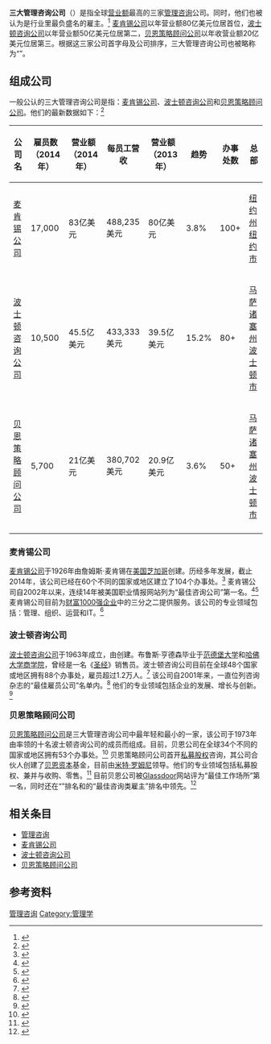 '''三大管理咨询公司'''（{{lang|en|'''Big Three Management Consultancies'''}}）是指全球[[营业额|营业额]]最高的三家[[管理咨询|管理咨询]]公司。同时，他们也被认为是行业里最负盛名的雇主。<ref>{{cite news|last1=Szczerba|first1=Marta|title=The Big Three: meet the world's top consulting firms|url=http://thegatewayonline.com/consulting/where-to-work/the-big-three-the-top-employers-in-consulting|accessdate=2014-10-18|issue=72|publisher=The Gateway|date=2014-03-05|archive-url=https://web.archive.org/web/20140904232754/http://thegatewayonline.com/consulting/where-to-work/the-big-three-the-top-employers-in-consulting|archive-date=2014-09-04|dead-url=yes}}</ref> [[麦肯锡公司|麦肯锡公司]]以年营业额80亿美元位居首位，[[波士顿咨询公司|波士顿咨询公司]]以年营业额50亿美元位居第二，[[贝恩策略顾问公司|贝恩策略顾问公司]]以年收营业额20亿美元位居第三。根据这三家公司首字母及公司排序，三大管理咨询公司也被略称为“{{lang|en|MBB}}”。

== 组成公司 ==
一般公认的三大管理咨询公司是指：[[麦肯锡公司|麦肯锡公司]]、[[波士顿咨询公司|波士顿咨询公司]]和[[贝恩策略顾问公司|贝恩策略顾问公司]]。他们的最新数据如下：<ref name=Chin>{{cite web |last=Chin |first=Eric |title=The MBB Trio In Management Consulting |url=http://www.beatoncapital.com/2013/08/the-mbb-trio-in-strategy-consulting-a-tale-of-three-kingdoms/ |website=www.beatoncapital.com |accessdate=2014-10-18 |deadurl=yes |archiveurl=https://web.archive.org/web/20141022145029/http://www.beatoncapital.com/2013/08/the-mbb-trio-in-strategy-consulting-a-tale-of-three-kingdoms/ |archivedate=2014-10-22 |df= }}</ref>

{| class="wikitable sortable"
|-
! 公司名 !! 雇员数（2014年） !! 营业额（2014年） !! 每员工营收 !! 营业额（2013年） !! 趋势 !! 办事处数 !! 总部
|-
| [[麦肯锡公司|麦肯锡公司]] || 17,000 || 83亿美元 || 488,235美元 || 80亿美元 || 3.8% || 100+ ||{{USA}}[[纽约州|纽约州]][[纽约市|纽约市]] 
|-
| [[波士顿咨询公司|波士顿咨询公司]] || 10,500 || 45.5亿美元 || 433,333美元 || 39.5亿美元 || 15.2% || 80+||{{USA}}[[马萨诸塞州|马萨诸塞州]][[波士顿市|波士顿市]] 
|-
| [[贝恩策略顾问公司|贝恩策略顾问公司]] || 5,700 || 21亿美元 || 380,702美元 || 20.9亿美元 || 3.6% || 50+ ||{{USA}}[[马萨诸塞州|马萨诸塞州]][[波士顿市|波士顿市]] 
|-
|}

=== 麦肯锡公司 ===
[[麦肯锡公司|麦肯锡公司]]于1926年由詹姆斯·麦肯锡在[[美国|美国]][[芝加哥|芝加哥]]创建。历经多年发展，截止2014年，该公司已经在60个不同的国家或地区建立了104个办事处。<ref name="McKinsey & Co History">{{cite web |title=McKinsey & Co History |url=http://www.mckinsey.com/about_us/history |accessdate=2014-10-18 |deadurl=yes |archiveurl=https://web.archive.org/web/20141017154921/http://www.mckinsey.com/about_us/history |archivedate=2014-10-17 |df= }}</ref> 麦肯锡公司自2002年以来，连续14年被美国职业情报网站{{lang|en|Vault.com}}列为“最佳咨询公司”第一名。<ref>{{cite web|title=The Best Consulting Firms: Prestige|url=http://www.vault.com/company-rankings/consulting/best-consulting-firms-prestige/?sRankID=77&rYear=2015|website=www.vault.com|accessdate=2014-10-18|archive-date=2014-10-26|archive-url=https://web.archive.org/web/20141026214818/http://www.vault.com/company-rankings/consulting/best-consulting-firms-prestige/?sRankID=77&rYear=2015|dead-url=no}}</ref><ref>{{cite book|last1=Greiner|first1=Larry|last2=Olson|first2=Thomas|title=Contemporary consultant casebook: educating today's consultants|date=25 June 2004|publisher=Thomson/South-Western|isbn=978-0-324-29019-6|pages=68}}<!--|accessdate=18 October 2014--></ref> 麦肯锡公司目前为[[财富1000强企业|财富1000强企业]]中的三分之二提供服务。该公司的专业领域包括：管理、组织、运营和IT。<ref>{{cite web|title=McKinsey Client Expertise|url=http://www.mckinsey.com/client_service/media_and_entertainment/expertise|website=www.mckinsey.com|accessdate=2014-10-18|deadurl=yes|archiveurl=https://web.archive.org/web/20141024025513/http://www.mckinsey.com/client_service/media_and_entertainment/expertise|archivedate=2014-10-24}}</ref>

=== 波士顿咨询公司 ===
[[波士顿咨询公司|波士顿咨询公司]]于1963年成立，由{{Link-en|布鲁斯·亨德森|Bruce D. Henderson}}创建。布鲁斯·亨德森毕业于[[范德堡大学|范德堡大学]]和[[哈佛大学商学院|哈佛大学商学院]]，曾经是一名《[[圣经|圣经]]》销售员。波士顿咨询公司目前在全球48个国家或地区拥有88个办事处，雇员超过1.2万人。<ref>{{cite web|title=BCG History|url=https://www.bcg.com/about/overview/our-history|website=www.bcg.com|accessdate=2014-10-18|archive-date=2022-04-21|archive-url=https://web.archive.org/web/20220421064837/https://www.bcg.com/about/overview/our-history}}</ref> 该公司自2001年来，一直位列咨询杂志的“最佳雇员公司”名单内。<ref>{{cite web|title=Best Firms to Work For Ranking|url=http://www.consultingmag.com/article/ART1138528?C=Mw4G6TMQZhJgo9xF|website=www.consultingmag.com|accessdate=2014-10-18|archive-date=2014-12-20|archive-url=https://web.archive.org/web/20141220063928/http://www.consultingmag.com/article/ART1138528?C=Mw4G6TMQZhJgo9xF|dead-url=no}}</ref> 他们的专业领域包括企业的发展、增长与创新。<ref>{{cite web|title=BCG Expertise|url=https://www.bcg.com/capabilities|website=www.bcg.com|accessdate=2014-10-18|archive-date=2022-01-05|archive-url=https://web.archive.org/web/20220105160933/https://www.bcg.com/capabilities}}</ref>

=== 贝恩策略顾问公司 ===
[[贝恩策略顾问公司|贝恩策略顾问公司]]是三大管理咨询公司中最年轻和最小的一家，该公司于1973年由{{Link-en|比尔·贝恩|Bill Bain (consultant)}}率领的十名波士顿咨询公司的成员而组成。目前，贝恩公司在全球34个不同的国家或地区拥有53个办事处。<ref>{{Cite web |url=http://www.bain.com/about/worldwide-offices/index.aspx |title=存档副本 |accessdate=2016-12-29 |archive-date=2017-01-25 |archive-url=https://web.archive.org/web/20170125162925/http://www.bain.com/about/worldwide-offices/index.aspx |dead-url=no }}</ref> 贝恩策略顾问公司首开[[私募股权|私募股权]]咨询，其公司合伙人创建了[[贝恩资本|贝恩资本]]基金，目前由[[米特·罗姆尼|米特·罗姆尼]]领导。他们的专业领域包括私募股权、兼并与收购、零售。<ref>{{cite web|title=Bain Worldwide Offices|url=http://bain.com/about/worldwide-offices/index.aspx|website=www.bain/com|accessdate=2014-10-14|archive-date=2014-10-16|archive-url=https://web.archive.org/web/20141016051347/http://bain.com/about/worldwide-offices/index.aspx|dead-url=no}}</ref> 目前贝恩公司被[[Glassdoor|Glassdoor]]网站评为“最佳工作场所”第一名，同时还在“{{lang|en|Vault Consulting 50}}”排名和{{lang|en|Vault}}的“最佳咨询类雇主”排名中领先。<ref>{{cite web|title=Awards & Recognitions - Bain|url=http://www.bain.com/about/what-we-do/awards/index.aspx|accessdate=2016-12-29|archive-date=2016-12-11|archive-url=https://web.archive.org/web/20161211085930/http://www.bain.com/about/what-we-do/awards/index.aspx|dead-url=no}}</ref>

== 相关条目 ==
* [[管理咨询|管理咨询]]
* [[麦肯锡公司|麦肯锡公司]]
* [[波士顿咨询公司|波士顿咨询公司]]
* [[贝恩策略顾问公司|贝恩策略顾问公司]]

== 参考资料 ==
{{Reflist|2}}

{{咨询}}
{{Authority control}}
[[Category:管理咨询|]]
[[Category:管理学|Category:管理学]]